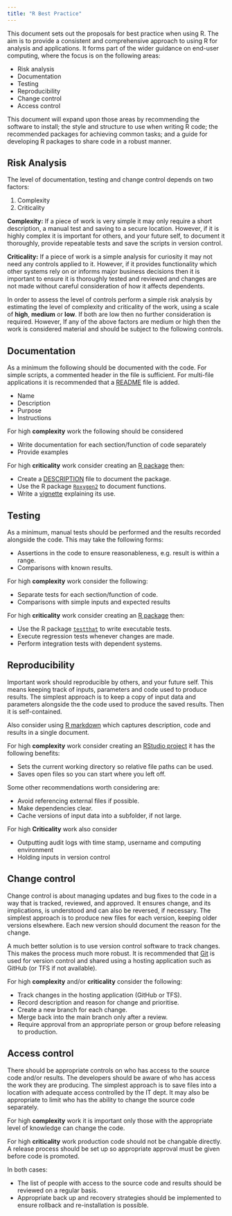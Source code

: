 ```yaml
---
title: "R Best Practice"
---
```


This document sets out the proposals for best practice when using R. The aim is to provide 
a consistent and comprehensive approach to using R for analysis and applications. It forms 
part of the wider guidance on end-user computing, where the focus is on the following 
areas:

 - Risk analysis
 - Documentation
 - Testing
 - Reproducibility
 - Change control
 - Access control

This document will expand upon those areas by recommending the software to install; the 
style and structure to use when writing R code; the recommended packages for achieving 
common tasks; and a guide for developing R packages to share code in a robust manner.


## Risk Analysis

The level of documentation, testing and change control depends on two factors:

1. Complexity
2. Criticality

**Complexity:** If a piece of work is very simple it may only require a short 
description, a manual test and saving to a secure location. However, if it is highly 
complex it is important for others, and your future self, to document it thoroughly, 
provide repeatable tests and save the scripts in version control.

**Criticality:** If a piece of work is a simple analysis for curiosity it may not 
need any controls applied to it. However, if it provides functionality which other 
systems rely on or informs major business decisions then it is important to ensure 
it is thoroughly tested and reviewed and changes are not made without careful 
consideration of how it affects dependents.

In order to assess the level of controls perform a simple risk analysis by estimating 
the level of complexity and criticality of the work, using a scale of **high**, 
**medium** or **low**. If both are low then no further consideration is required. However, 
If any of the above factors are medium or high then the work is considered material 
and should be subject to the following controls.


## Documentation

As a minimum the following should be documented with the code. For simple scripts, a 
commented header in the file is sufficient. For multi-file applications it is recommended 
that a [README](writing-structure.html#README) file is added.

 - Name
 - Description
 - Purpose
 - Instructions

For high **complexity** work the following should be considered

 - Write documentation for each section/function of code separately 
 - Provide examples
 
For high **criticality** work consider creating an 
[R package](packages-development.html) then:

 - Create a [DESCRIPTION](packages-development.html#description) file to document 
   the package.
 - Use the R package [`Roxygen2`](packages-development.html#documenation) to document 
   functions.
 - Write a [vignette](packages-development.html#vignette) explaining its use.


## Testing

As a minimum, manual tests should be performed and the results recorded alongside the 
code. This may take the following forms:

 - Assertions in the code to ensure reasonableness, e.g. result is within a range.
 - Comparisons with known results.

For high **complexity** work consider the following:

 - Separate tests for each section/function of code.
 - Comparisons with simple inputs and expected results

For high **criticality** work consider creating an 
[R package](packages-development.html) then:

 - Use the R package [`testthat`](packages-development.html#testing) to write 
   executable tests.
 - Execute regression tests whenever changes are made.
 - Perform integration tests with dependent systems.


## Reproducibility

Important work should reproducible by others, and your future self. This means keeping 
track of inputs, parameters and code used to produce results. The simplest approach 
is to keep a copy of input data and parameters alongside the the code used to produce
the saved results. Then it is self-contained.

Also consider using [R markdown](writing-style.html#r-markdown) which captures 
description, code and results in a single document.

For high **complexity** work consider creating an 
[RStudio project](writing-structure.html#projects) it has the following benefits:

 - Sets the current working directory so relative file paths can be used.
 - Saves open files so you can start where you left off.

Some other recommendations worth considering are:

 - Avoid referencing external files if possible.
 - Make dependencies clear.
 - Cache versions of input data into a subfolder, if not large.

For high **Criticality** work also consider

 - Outputting audit logs with time stamp, username and computing environment
 - Holding inputs in version control

 
## Change control

Change control is about managing updates and bug fixes to the code in a way that is 
tracked, reviewed, and approved. It ensures change, and its implications, is understood 
and can also be reversed, if necessary. The simplest approach is to produce new files 
for each version, keeping older versions elsewhere. Each new version should document 
the reason for the change.

A much better solution is to use version control software to track changes. This makes 
the process much more robust. It is recommended that [Git](development.html#git) is used 
for version control and shared using a hosting application such as GitHub (or TFS if not
available).

For high **complexity** and/or **criticality** consider the following:

 - Track changes in the hosting application (GitHub or TFS).
 - Record description and reason for change and prioritise.
 - Create a new branch for each change.
 - Merge back into the main branch only after a review.
 - Require approval from an appropriate person or group before releasing to production.


## Access control

There should be appropriate controls on who has access to the source code and/or results. 
The developers should be aware of who has access the work they are producing. The simplest 
approach is to save files into a location with adequate access controlled by the IT dept.
It may also be appropriate to limit who has the ability to change the source code 
separately.

For high **complexity** work it is important only those with the appropriate level of 
knowledge can change the code.

For high **criticality** work production code should not be changable directly. A release 
process should be set up so appropriate approval must be given before code is promoted.

In both cases:

 - The list of people with access to the source code and results should be reviewed on a
   regular basis.
 - Appropriate back up and recovery strategies should be implemented to ensure rollback 
   and re-installation is possible.
